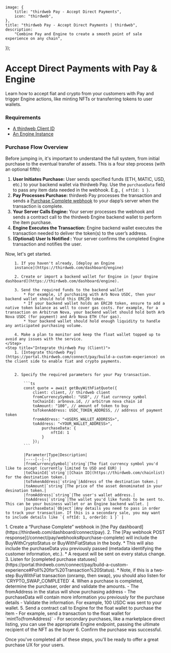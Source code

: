 
	image: {
		title: "thirdweb Pay - Accept Direct Payments",
		icon: "thirdweb",
	},
	title: "thirdweb Pay - Accept Direct Payments | thirdweb",
	description:
		"Combine Pay and Engine to create a smooth point of sale experience on any chain",
});

# Accept Direct Payments with Pay & Engine

Learn how to accept fiat and crypto from your customers with Pay and trigger Engine actions, like minting NFTs or transferring tokens to user wallets.

### Requirements

- [A thirdweb Client ID](https://thirdweb.com/dashboard/settings/api-keys)
- [An Engine Instance](https://thirdweb.com/dashboard/engine)

### Purchase Flow Overview

Before jumping in, it's important to understand the full system, from initial purchase to the eventual transfer of assets. This is a four step process (with an optional fifth):

<DocImage src={DirectPaymentsFlow} />

1. **User Initiates Purchase:** User sends specified funds (ETH, MATIC, USD, etc.) to your backend wallet via thirdweb Pay. Use the `purchaseData` field to pass any item data needed in the webhook.
   E.g., `{ nftId: 1 }`.
2. **Pay Processes Purchase:** thirdweb Pay processes the transaction and sends a [Purchase Complete webhook](/connect/pay/webhooks#purchase-complete) to your dapp’s server when the transaction is complete.
3. **Your Server Calls Engine:** Your server processes the webhook and sends a contract call to the thirdweb Engine backend wallet to perform the item purchase.
4. **Engine Executes the Transaction:** Engine backend wallet executes the transaction needed to deliver the token(s) to the user’s address.
5. **(Optional) User Is Notified :** Your server confirms the completed Engine transaction and notifies the user.

Now, let's get started.

<Steps>
	<Step title="Set Up Thirdweb Engine">

    	1. If you haven't already, [deploy an Engine
    	instance](https://thirdweb.com/dashboard/engine)

    	2. Create or import a backend wallet for Engine in [your Engine dashboard](https://thirdweb.com/dashboard/engine).

    	3. Send the required funds to the backend wallet
    		* For example, if purchasing with Arb Nova USDC, then your backend wallet should hold this ERC20 token.
    		* If your backend wallet holds an ERC20 token, ensure to add a native token balance as well to cover gas costs. For example, for a transaction on Arbitrum Nova, your backend wallet should hold both Arb Nova USDC (for payment) and Arb Nova ETH (for gas).
    		* Your backend wallet should hold enough liquidity to handle any anticipated purchasing volume.

    	4. Make a plan to monitor and keep the float wallet topped up to avoid any issues with the service.
    </Step>
    <Step title="Integrate thirdweb Pay (Client)">
    	1. [Integrate thirdweb Pay](https://portal.thirdweb.com/connect/pay/build-a-custom-experience) on the client side to enable fiat and crypto payments.


    	2. Specify the required parameters for your Pay transaction.

    		```ts
    		const quote = await getBuyWithFiatQuote({
    			client: client, // thirdweb client
    			fromCurrencySymbol: "USD", // fiat currency symbol
    			toChainId: arbnova.id, // arbitrum nova chain id
    			toAmount: "100", // amount of token to buy
    			toTokenAddress: USDC_TOKEN_ADDRESS, // address of payment token
    			fromAddress: "<USERS_WALLET_ADDRESS>",
    			toAddress: "<YOUR_WALLET_ADDRESS>",
    				purchaseData: {
    					nftId: 1
    				}
    			});
    		```

    		|Parameter|Type|Description|
    		|----|--|--|
    		|fromCurrencySymbol|`string`|The fiat currency symbol you'd like to accept (currently limited to USD and EUR) |
    		|toChainId|`string`|[Chain ID](https://thirdweb.com/chainlist) for the destination token.|
    		|toTokenAddress|`string`|Address of the destination token.|
    		|toAmount|`string`|The price of the asset denominated in your desination token.|
    		|fromAddress|`string`|The user's wallet address.|
    		|toAddress|`string`|The wallet you'd like funds to be sent to. This can be your business wallet or an Engine backend wallet. |
    		|purchaseData|`Object`|Any details you need to pass in order to track your transaction. If this is a secondary sale, you may want to include details like `{ nftId: 1, orderId: 1 }` |

</Step>
  <Step title="Integrate thirdweb Pay (Server)">
		1. Create a “Purchase Complete” webhook in [the Pay dashboard](https://thirdweb.com/dashboard/connect/pay).
		2. The [Pay webhook POST response](/connect/pay/webhooks#purchase-complete) will include the BuyWithCryptoStatus or BuyWithFiatStatus in the body.
			* This will also include the purchaseData you previously passed (metadata identifying the customer information, etc.).
			* A request will be sent on every status change.
		3. Listen for [completed purchase statuses](https://portal.thirdweb.com/connect/pay/build-a-custom-experience#Poll%20for%20Transaction%20Status).
			* Note, if this is a two-step BuyWithFiat transaction (onramp, then swap), you should also listen for `CRYPTO_SWAP_COMPLETED`
		4. When a purchase is completed, determine the purchaser, order and validate the amounts.
			- The fromAddress in the status will show purchasing address
			- The purchaseData will contain more information you previously for the purchase details
			- Validate the information. For example, 100 USDC was sent to your wallet.
		5. Send a contract call to Engine for the float wallet to purchase the item
			- For example, send a transaction to the float wallet for `mintTo(fromAddress)`
			- For secondary purchases, like a marketplace direct listing, you can use the appropriate Engine endpoint, passing the ultimate recipient of the NFT as the buyer
		6. Confirm the purchase was successful.
  </Step>
</Steps>

Once you've completed all of these steps, you'll be ready to offer a great purchase UX for your users.
